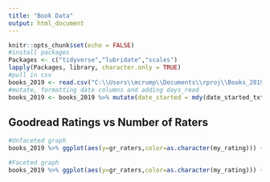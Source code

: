 ```yaml
---
title: "Book Data"
output: html_document
---
```


```r
knitr::opts_chunk$set(echo = FALSE)
#install packages
Packages <- c("tidyverse","lubridate","scales")
lapply(Packages, library, character.only = TRUE)
#pull in csv
books_2019 <- read.csv("C:\\Users\\mcrump\\Documents\\rproj\\Books_2019.csv")
#mutate, formatting date columns and adding days_read
books_2019 <- books_2019 %>% mutate(date_started = mdy(date_started_txt)) %>% mutate(date_completed = mdy(date_completed_txt)) %>% mutate(days_read = difftime(date_completed,date_started,units = "days"))
```

## Goodread Ratings vs Number of Raters

```r
#Unfaceted graph
books_2019 %>% ggplot(aes(y=gr_raters,color=as.character(my_rating))) + scale_y_log10(breaks = trans_breaks("log10", function(x) 10^x), labels = trans_format("log10", math_format(10^.x))) + xlim(1,5) + geom_segment(aes(x=my_rating,xend=my_rating,y=0,yend=Inf)) + geom_point(aes(x=gr_avg_rating,color=as.character(my_rating))) + labs(x="Avg. Goodreads Rating",y="Number of Goodread Reviewers",color="My Rating")

#Faceted graph
books_2019 %>% ggplot(aes(y=gr_raters,color=as.character(my_rating))) + scale_y_log10(breaks = trans_breaks("log10", function(x) 10^x), labels = trans_format("log10", math_format(10^.x))) + xlim(1,5) + geom_segment(aes(x=my_rating,xend=my_rating,y=0,yend=Inf)) + geom_point(aes(x=gr_avg_rating,color=as.character(my_rating))) + facet_grid(my_rating~.) + labs(x="Avg. Goodreads Rating",y="Number of Goodread Reviewers",color="My Rating")
```

```r
```